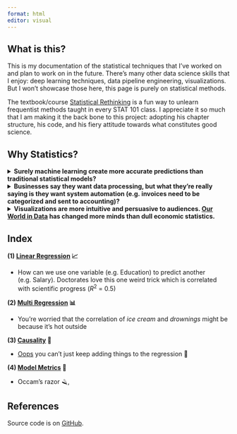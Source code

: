 ```yaml
---
format: html
editor: visual
---
```


## What is this?
This is my documentation of the statistical techniques that I've worked on and plan to work on in the future. There's many other data science skills that I enjoy: deep learning techniques, data pipeline engineering, visualizations. But I won't showcase those here, this page is purely on statistical methods. 

The textbook/course [Statistical Rethinking](https://oceanrep.geomar.de/id/eprint/55819/1/Statistical%20Rethinking%202nd%20Edition.pdf) is a fun way to unlearn frequentist methods taught in every STAT 101 class. I appreciate it so much that I am making it the back bone to this project: adopting his chapter structure, his code, and his fiery attitude towards what constitutes good science.

## Why Statistics?

<details>
<summary>**Surely machine learning create more accurate predictions than traditional statistical models?**</summary>

Machine learning is far more powerful than all of the traditional statistical techniques, but it requires far more data and computation. But there worst feature is that most all deep learning techniques are black boxes. They don't tell you why they predict the things that they predict or what causes what (at least not yet). This is why science papers across all disciplines (including machine learning research) uses statistics to draw their conclusions. Traditional statistical techniques are weaker, but that weakness means they are more understandable to us. That better understanding will allow us to understand our most complicated systems like LLM's, because after all they operate on the same fundamental probability engine.

</details>

<details>
<summary>**Businesses say they want data processing, but what they're really saying is they want system automation (e.g. invoices need to be categorized and sent to accounting)?**</summary>


Yes, businesses need lots of automation, but they also need help making decisions. Who to hire, who to let go, what product to sell, at what price to sell, to name a few. These decisions are in a weird gray zone, they require some human judgement but would benefit from computer aid. Statistics are the best set of tools for many of these problems. They allow both humans and computers to add their judgement's to an analysis, getting a better result than either would on their own.

</details>

<details>
<summary>**Visualizations are more intuitive and persuasive to audiences. [Our World in Data](https://ourworldindata.org/) has changed more minds than dull economic statistics.**</summary>


Visualizations are what got me interested in statistics in the first place! I love them and try to use them as often as I can. But they're severely constrained in what they can accomplish. You won't be able to easily show how mountain terrain, soil fertility, precipitation, and historical wealth all help predict countries GDP without showing your audience half a dozen maps. Statistical models do what we can't see in a way that we can still understand.

</details>



## Index

**(1) [Linear Regression](ch4_linear_regression_polished.qmd) 📈 ** 

- How can we use one variable (e.g. Education) to predict another (e.g. Salary). Doctorates love this one weird trick which is correlated with scientific progress ($R^2$ = 0.5)

**(2) [Multi Regression](ch5_multilinear.qmd) 📊 **

- You're worried that the correlation of *ice cream* and *drownings* might be because it's hot outside

**(3)️ [Causality](ch6_DAG.qmd) 🔀 **

- [Oops](https://x.com/robinhanson/status/1925009123675975702) you can't just keep adding things to the regression 🫣

**(4)️ [Model Metrics](ch7ModelComparison.qmd) 🎯 **

- Occam's razor 🪒, 

## References

Source code is on [GitHub](https://github.com/probably-jaden/Statistical-Rethinking).
